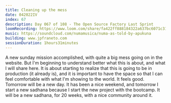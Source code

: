 ```yaml
---
title: Cleaning up the mess
date: 042022IV
index: 67
description: Day 067 of 108 - The Open Source Factory Last Sprint
loomRecording: https://www.loom.com/share/fa422ff888184322a637bc6071c314e8
music: https://soundcloud.com/numamusica/numa-as-told-by-apukuna
building: www.jpfraneto.com
sessionDuration: 1hours31minutes
---
```


A new sunday mission accomplished, with quite a big mess going on in the website. But I'm beginning to understand better what this is about, and what I will share here. It is about starting to realize that this is going to be in production (it already is), and it is important to have the space so that I can feel comfortable with what I'm showing to the world. It feels good. Tomorrow will be a new day. It has been a nice weekend, and tomorrow I start a new sadhana because I start the new project with the bootcamp. It will be a new sadhana, for 20 weeks, with a nice community around it.
